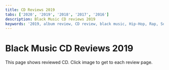 ```yaml
---
title: CD Reviews 2019
tabs: ['2020', '2019', '2018', '2017', '2016']
description: Black Music CD reviews 2019
keywords: '2019, album review, CD review, black music, Hip-Hop, Rap, Soul, R&B'
---
```



# Black Music CD Reviews 2019

<PageDescription>
This page shows reviewed CD. Click image to get to each review page.
</PageDescription>

<Row>
<Column colMd={3} colLg={3} noGutterMdLeft>
<Review1 />
</Column>
<Column colMd={3} colLg={3} noGutterMdLeft>
<Review2 /> 
</Column>
<Column colMd={3} colLg={3} noGutterMdLeft>
<Review3 /> 
</Column>
<Column colMd={3} colLg={3} noGutterMdLeft>
<Review4 /> 
</Column>
</Row>

<Row>
<Column colMd={3} colLg={3} noGutterMdLeft>
<Review5 />
</Column>
<Column colMd={3} colLg={3} noGutterMdLeft>
<Review6 /> 
</Column>
<Column colMd={3} colLg={3} noGutterMdLeft>
<Review7 /> 
</Column>
<Column colMd={3} colLg={3} noGutterMdLeft>
<Review8 /> 
</Column>
</Row>

<Row>
<Column colMd={3} colLg={3} noGutterMdLeft>
<Review9 />
</Column>
<Column colMd={3} colLg={3} noGutterMdLeft>
<Review10 />
</Column>
<Column colMd={3} colLg={3} noGutterMdLeft>
<Review11 />
</Column>
<Column colMd={3} colLg={3} noGutterMdLeft>
<Review12 />
</Column>
</Row>

<Row>
<Column colMd={3} colLg={3} noGutterMdLeft>
<Review13 />
</Column>
<Column colMd={3} colLg={3} noGutterMdLeft>
<Review14 />
</Column>
<Column colMd={3} colLg={3} noGutterMdLeft>
<Review15 />
</Column>
<Column colMd={3} colLg={3} noGutterMdLeft>
<Review16 />
</Column>
</Row>

<Row>
<Column colMd={3} colLg={3} noGutterMdLeft>
<Review17 />
</Column>
<Column colMd={3} colLg={3} noGutterMdLeft>
<Review18 />
</Column>
<Column colMd={3} colLg={3} noGutterMdLeft>
<Review19 />
</Column>
<Column colMd={3} colLg={3} noGutterMdLeft>
<Review20 />
</Column>
</Row>

<Row>
<Column colMd={3} colLg={3} noGutterMdLeft>
<Review21 />
</Column>
<Column colMd={3} colLg={3} noGutterMdLeft>
<Review22 />
</Column>
<Column colMd={3} colLg={3} noGutterMdLeft>
<Review23 />
</Column>
<Column colMd={3} colLg={3} noGutterMdLeft>
<Review24 />
</Column>
</Row>

<Row>
<Column colMd={3} colLg={3} noGutterMdLeft>
<Review25 />
</Column>
<Column colMd={3} colLg={3} noGutterMdLeft>
<Review26 />
</Column>
<Column colMd={3} colLg={3} noGutterMdLeft>
<Review27 />
</Column>
<Column colMd={3} colLg={3} noGutterMdLeft>
<Review28 />
</Column>
</Row>

<Row>
<Column colMd={3} colLg={3} noGutterMdLeft>
<Review29 />
</Column>
<Column colMd={3} colLg={3} noGutterMdLeft>
<Review30 />
</Column>
<Column colMd={3} colLg={3} noGutterMdLeft>
<Review31 />
</Column>
<Column colMd={3} colLg={3} noGutterMdLeft>
<Review32 />
</Column>
</Row>

<Row>
<Column colMd={3} colLg={3} noGutterMdLeft>
<Review33 />
</Column>
<Column colMd={3} colLg={3} noGutterMdLeft>
<Review34 />
</Column>
<Column colMd={3} colLg={3} noGutterMdLeft>
<Review35 />
</Column>
<Column colMd={3} colLg={3} noGutterMdLeft>
<Review36 />
</Column>
</Row>

<Row>
<Column colMd={3} colLg={3} noGutterMdLeft>
<Review37 />
</Column>
<Column colMd={3} colLg={3} noGutterMdLeft>
<Review38 />
</Column>
</Row>
